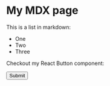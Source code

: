 
# My MDX page

This is a list in markdown:

- One
- Two
- Three

Checkout my React Button component:

<Button variant="primary">Submit</Button>
